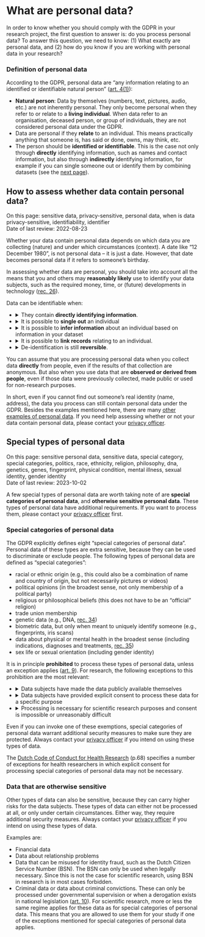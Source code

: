 # What are personal data? {#personal-data}

In order to know whether you should comply with the GDPR in your research 
project, the first question to answer is: do you process personal data? To 
answer this question, we need to know: (1) What exactly are personal data, 
and (2) how do you know if you are working with personal data in your research?

### Definition of personal data {#definition-personal-data}

According to the GDPR, personal data are “any information relating to an 
identified or identifiable natural person” 
([art. 4(1)](https://gdpr-info.eu/art-4-gdpr/){target="_blank"}):

- **Natural person**: Data by themselves (numbers, text, pictures, audio, etc.) 
are not inherently personal. They only become personal when they refer to or 
relate to a **living individual**. When data refer to an organisation, 
deceased person, or group of individuals, they are not considered personal data 
under the GDPR.
- Data are personal if they **relate** to an individual. This means practically 
anything that someone is, has said or done, owns, may think, etc. 
- The person should be **identified or identifiable**. This is the case not 
only through **directly** identifying information, such as names and contact 
information, but also through **indirectly** identifying information, for 
example if you can single someone out or identify them by combining datasets 
(see the [next page](#personal-data-assess)).

## How to assess whether data contain personal data? {#personal-data-assess}
:::keywords
On this page: sensitive data, privacy-sensitive, personal data, when is data 
privacy-sensitive, identifiability, identifier    
Date of last review: 2022-08-23
:::

Whether your data contain personal data depends on which data you are 
collecting (nature) and under which circumstances (context). A date like 
“12 December 1980”, is not personal data – it is just a date. However, that 
date becomes personal data if it refers to someone’s birthday.  

In assessing whether data are personal, you should take into account all the 
means that you and others may **reasonably likely** use to identify your data 
subjects, such as the required money, time, or (future) developments in 
technology ([rec. 26](https://gdpr-info.eu/recitals/no-26/){target="_blank"}).  

Data can be identifiable when:

- <details><summary>They contain **directly identifying information**.</summary>
  <div>For example: name, image, video recording, audio recording, patient 
  number, IP address, email address, phone number, location data, social media 
  data.</div>
  </details>
- <details><summary>It is possible to **single out** an individual</summary>
  <div><p>This can happen when there are unique data points or unique behavioural 
  patterns which can only apply to one person.</p>
  <p>Examples:
  <ul>
    <li>You have a data subject who is 2.10 meters tall. If this is a unique 
    value in your dataset, this distinguishes this person from others and thus 
    can make them identifiable.</li>
    <li>You have a data subject who only follows far-right accounts on Twitter. 
    If they are the only one in your dataset who do so, this distinguishes this 
    person from others and can make them identifiable.</li>
  </ul></p>
  </div></details>
- <details><summary>It is possible to **infer information** about an individual 
based on information in your dataset</summary>
  <div>For example:
  <ul>
    <li>Inferring a medical condition based on registered medications.</li>
    <li>Guessing that someone lives in a certain neighbourhood based on where they go to school.</li>
  </ul></div>
</details>
- <details><summary>It is possible to **link records** relating to an individual.</summary>
<div><p>This can happen when combining multiple variables within your dataset (e.g., demographic 
information, indirect identifiers). However, it can also happen when combining 
your dataset with other datasets (the "Mosaic effect"). In that case, your data 
still contain personal data, even if the data in your own dataset are not 
identifiable by themselves.</p>
<p>Linkage is often possible with demographic information (age, 
  gender, country of origin, education, workplace information, etc.) and 
  indirect identifiers (pseudonyms, device ID, etc.), for example:
  <ul>
    <li>In the year 2000, 
    [87% of the United States population](https://dataprivacylab.org/projects/identifiability/paper1.pdf){target="_blank"} 
    was found to be identifiable using a combination of their ZIP code, gender 
    and date of birth. You can see for yourself on 
    [this website](https://www.ooa.world/){target="_blank"}.</li>
    <li>An agricultural company’s Uniek Bedrijfsnummer (UBN) can be used to 
    search for the address of the company in the 
    [I&R mobile app](https://www.rvo.nl/onderwerpen/identificatie-en-registratie-dieren/app-ir-dieren){target="_blank"}. 
    Often, this address is also the owner’s home address.</li>
    <li>Geographical data tracking individuals are particularly sensitive 
    because of the multiplicity of data points. 
    [This video](https://www.youtube.com/watch?v=Pivd71NYKDA){target="_blank"} 
    nicely explains why.</li>
  </ul>
  </p></div></details>
- <details><summary>De-identification is still **reversible**.</summary>
<div>This often happens when data are pseudonymised, but there is still a way 
to link the pseudonymised data with identifiable data, for example when a 
name-pseudonym key still exists.</div>
</details>

:::fyi
You can assume that you are processing personal data when you collect data 
**directly** from people, even if the results of that collection are anonymous. But 
also when you use data that are **observed or derived from people**, even if those
data were previously collected, made public or used for non-research purposes.
:::

In short, even if you cannot find out someone’s real identity (name, address), 
the data you process can still contain personal data under the GDPR. Besides 
the examples mentioned here, there are many 
[other examples of personal data](https://intranet.uu.nl/system/files/documenten/categories-of-personal-information-en.pdf){target="_blank"}. 
If you need help assessing whether or not your data contain personal data, 
please contact your [privacy officer](#support).

## Special types of personal data {#special-types-personal-data}
:::keywords
On this page: sensitive personal data, sensitive data, special category, special
categories, politics, race, ethnicity, religion, philosophy, dna, 
genetics, genes, fingerprint, physical condition, mental illness, sexual 
identity, gender identity    
Date of last review: 2023-10-02
:::

A few special types of personal data are worth taking note of are **special 
categories of personal data**, and **otherwise sensitive personal data**. These 
types of personal data have additional requirements. If you want to 
process them, please contact your [privacy officer](#support) first.

### Special categories of personal data {#special-categories-of-personal-data}

The GDPR explicitly defines eight "special categories of personal data". 
Personal data of these types are extra sensitive, because they can be used to 
discriminate or exclude people. The following types of personal data are defined 
as "special categories": 

- racial or ethnic origin (e.g., this could also be a combination of name and 
  country of origin, but not necessarily pictures or videos)
- political opinions (in the broadest sense, not only membership of a 
  political party)
- religious or philosophical beliefs (this does not have to be an "official" 
  religion)
- trade union membership
- genetic data (e.g., DNA, 
  [rec. 34](https://gdpr-info.eu/recitals/no-34/){target="_blank"})
- biometric data, but only when meant to uniquely identify someone (e.g., 
  fingerprints, iris scans) 
- data about physical or mental health in the broadest sense (including 
  indications, diagnoses and treatments, 
  [rec. 35](https://gdpr-info.eu/recitals/no-35/){target="_blank"}) 
- sex life or sexual orientation (including gender identity)

It is in principle **prohibited** to process these types of personal data, 
unless an exception applies 
([art. 9](https://gdpr-info.eu/art-9-gdpr/){target="_blank"}). 
For research, the following exceptions to this prohibition are the most 
relevant:

- <details><summary>Data subjects have made the data publicly available themselves</summary>
  <div><p>You can use special categories of personal data when data subjects have 
  made those data publicly available themselves. It must concern *truly public* 
  sources (e.g., TV, newpaper, public social media, blogs, etc.) where the data 
  subject does not expect (some) privacy. Moreover, the data subject must have 
  *intended* to disclose the personal data "as special categories of personal 
  data".</p>
  <p>An example: if someone writes in their blog that they have been voting for 
  a certain political party all their life, they are consciously making that 
  information public. If someone is confined to a wheelchair and posts a holiday 
  selfie (with a wheelchair) on a social medium, it is not about their 
  disability, but about their holiday. Special category personal data derived 
  from this are still protected by the processing ban. The same applies, for 
  example, to personal data that can be derived from combining various separate 
  data sources.</p>
  <p>Publicly accessible special personal data of well-known personalities 
  (celebrities, politicians, etc.) may be processed, whether those data have 
  been made public by the person in question or by someone else.</p>
  </div>
  </details>
- <details><summary>Data subjects have provided explicit consent to process 
  these data for a specific purpose</summary>
  <div>If data subjects have provided explicit consent which satisfies the GDPR
  [criteria for valid consent](#consent-requirements), then you can use the 
  personal data in your research project.</div>
  </details>
- <details><summary>Processing is necessary for scientific research purposes 
  and consent is impossible or unreasonably difficult</summary>
  <div>If you are using the special categories for scientific research purposes
  (incl. historical and statistical purposes), and it is impossible or would 
  take an unreasonable amount of effort to obtain explicit consent 
  ([UAVG art. 24](https://wetten.overheid.nl/BWBR0040940/2021-07-01#Hoofdstuk3){target="_blank"}),
  you can use the data in your research. If this is the case, you must 
  substantiate this danger to your project and take additional protection 
  measures. Obtaining consent could take an unreasonable amount of effort, 
  for example, in:
    <ul>
      <li>large-scale archival research into living people from whom you cannot 
        obtain all or up-to-date contact details</li>
      <li>webscraping or other big data research, in which the time investment to 
        obtain consent is out of proportion</li>
      <li>fieldwork outside Europe. In many non-European communities, placing a 
        signature on a consent form is not trusted. Sometimes people also have 
        very poor reading skills. Proving consent is then virtually impossible</li>
      <li>research within more or less private social media groups.</li>
    </ul>
  </div>
  </details>

Even if you can invoke one of these exemptions, special categories of personal 
data warrant additional security measures to make sure they are protected. 
Always contact your [privacy officer](#support) if you intend on using 
these types of data. 

:::note
The [Dutch Code of Conduct for Health Research](https://www.coreon.org/wp-content/uploads/2023/06/Code-of-Conduct-for-Health-Research-2022.pdf){target="_blank"}
(p.68) specifies a number of exceptions for health researchers in which explicit 
consent for processing special categories of personal data may not be necessary.
:::

### Data that are otherwise sensitive {#data-that-are-otherwise-sensitive}

Other types of data can also be sensitive, because they can carry higher risks 
for the data subjects. These types of data can either not be processed at all, 
or only under certain circumstances. Either way, they require additional 
security measures. Always contact your [privacy officer](#support)
if you intend on using these types of data.

Examples are:

- Financial data
- Data about relationship problems
- Data that can be misused for identity fraud, such as the Dutch Citizen 
  Service Number (BSN).  The BSN can only be used when legally necessary. Since 
  this is not the case for scientific research, using BSN in research is in most 
  cases forbidden.
- Criminal data or data about criminal convictions. These can only be processed 
  under governmental supervision or when a derogation exists in national 
  legislation ([art. 10](https://gdpr-info.eu/art-10-gdpr/){target="_blank"}). 
  For scientific research, more or less the same regime applies for these data 
  as for special categories of personal data. This means that you are allowed 
  to use them for your study if one of the exceptions mentioned for special 
  categories of personal data applies. 